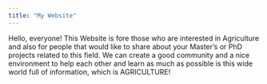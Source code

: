 ---
title: "My Website"
---

Hello, everyone!
This Website is fore those who are interested in Agriculture and also for people that would like to share about your Master's or PhD projects related to this field.
We can create a good community and a nice environment to help each other and learn as much as possible is this wide world full of information, which is AGRICULTURE!